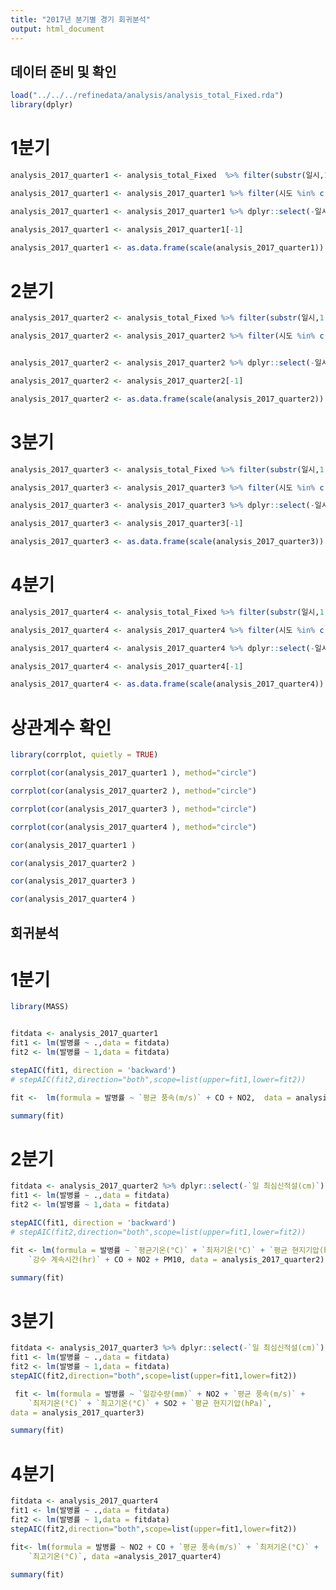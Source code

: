```yaml
---
title: "2017년 분기별 경기 회귀분석"
output: html_document
---
```


## 데이터 준비 및 확인

```r

load("../../../refinedata/analysis/analysis_total_Fixed.rda")
library(dplyr)


```

# 1분기

```r

analysis_2017_quarter1 <- analysis_total_Fixed  %>% filter(substr(일시,1,7)=='2016-12'|substr(일시,1,7)=='2017-01'|substr(일시,1,7)=='2017-02')

analysis_2017_quarter1 <- analysis_2017_quarter1 %>% filter(시도 %in% c("경기")) 

analysis_2017_quarter1 <- analysis_2017_quarter1 %>% dplyr::select(-일시,-시도,-년도,-인구수,-`최다풍향(16방위)`,-발생건수)

analysis_2017_quarter1 <- analysis_2017_quarter1[-1]

analysis_2017_quarter1 <- as.data.frame(scale(analysis_2017_quarter1))


```

# 2분기

```r

analysis_2017_quarter2 <- analysis_total_Fixed %>% filter(substr(일시,1,7)=='2017-03'|substr(일시,1,7)=='2017-04'|substr(일시,1,7)=='2017-05')

analysis_2017_quarter2 <- analysis_2017_quarter2 %>% filter(시도 %in% c("경기")) 


analysis_2017_quarter2 <- analysis_2017_quarter2 %>% dplyr::select(-일시,-시도,-년도,-인구수,-`최다풍향(16방위)`,-발생건수)

analysis_2017_quarter2 <- analysis_2017_quarter2[-1]

analysis_2017_quarter2 <- as.data.frame(scale(analysis_2017_quarter2))

```

# 3분기

```r

analysis_2017_quarter3 <- analysis_total_Fixed %>% filter(substr(일시,1,7)=='2017-06'|substr(일시,1,7)=='2017-07'|substr(일시,1,7)=='2017-08')

analysis_2017_quarter3 <- analysis_2017_quarter3 %>% filter(시도 %in% c("경기"))

analysis_2017_quarter3 <- analysis_2017_quarter3 %>% dplyr::select(-일시,-시도,-년도,-인구수,-`최다풍향(16방위)`,-발생건수)

analysis_2017_quarter3 <- analysis_2017_quarter3[-1]

analysis_2017_quarter3 <- as.data.frame(scale(analysis_2017_quarter3))

```

# 4분기

```r

analysis_2017_quarter4 <- analysis_total_Fixed %>% filter(substr(일시,1,7)=='2017-09'|substr(일시,1,7)=='2017-10'|substr(일시,1,7)=='2017-11')

analysis_2017_quarter4 <- analysis_2017_quarter4 %>% filter(시도 %in% c("경기")) 

analysis_2017_quarter4 <- analysis_2017_quarter4 %>% dplyr::select(-일시,-시도,-년도,-인구수,-`최다풍향(16방위)`,-발생건수)

analysis_2017_quarter4 <- analysis_2017_quarter4[-1]

analysis_2017_quarter4 <- as.data.frame(scale(analysis_2017_quarter4))

```

# 상관계수 확인

```r

library(corrplot, quietly = TRUE)

corrplot(cor(analysis_2017_quarter1 ), method="circle")

```


```r
corrplot(cor(analysis_2017_quarter2 ), method="circle")

```


```r
corrplot(cor(analysis_2017_quarter3 ), method="circle")

```


```r
corrplot(cor(analysis_2017_quarter4 ), method="circle")

```

```r
cor(analysis_2017_quarter1 )

```


```r
cor(analysis_2017_quarter2 )

```

```r
cor(analysis_2017_quarter3 )

```

```r
cor(analysis_2017_quarter4 )

```

## 회귀분석

# 1분기

```r

library(MASS)


fitdata <- analysis_2017_quarter1
fit1 <- lm(발병률 ~ .,data = fitdata)
fit2 <- lm(발병률 ~ 1,data = fitdata)

stepAIC(fit1, direction = 'backward')
# stepAIC(fit2,direction="both",scope=list(upper=fit1,lower=fit2))

```

```r
fit <-  lm(formula = 발병률 ~ `평균 풍속(m/s)` + CO + NO2,  data = analysis_2017_quarter1)

summary(fit)

```

# 2분기

```r
fitdata <- analysis_2017_quarter2 %>% dplyr::select(-`일 최심신적설(cm)`)
fit1 <- lm(발병률 ~ .,data = fitdata)
fit2 <- lm(발병률 ~ 1,data = fitdata)

stepAIC(fit1, direction = 'backward')
# stepAIC(fit2,direction="both",scope=list(upper=fit1,lower=fit2))

```

```r
fit <- lm(formula = 발병률 ~ `평균기온(°C)` + `최저기온(°C)` + `평균 현지기압(hPa)` + 
    `강수 계속시간(hr)` + CO + NO2 + PM10, data = analysis_2017_quarter2)

summary(fit)

```

# 3분기

```r
fitdata <- analysis_2017_quarter3 %>% dplyr::select(-`일 최심신적설(cm)`)
fit1 <- lm(발병률 ~ .,data = fitdata)
fit2 <- lm(발병률 ~ 1,data = fitdata)
stepAIC(fit2,direction="both",scope=list(upper=fit1,lower=fit2))

```

```r
 fit <- lm(formula = 발병률 ~ `일강수량(mm)` + NO2 + `평균 풍속(m/s)` + 
    `최저기온(°C)` + `최고기온(°C)` + SO2 + `평균 현지기압(hPa)`, 
data = analysis_2017_quarter3)

summary(fit)

```

# 4분기

```r
fitdata <- analysis_2017_quarter4
fit1 <- lm(발병률 ~ .,data = fitdata)
fit2 <- lm(발병률 ~ 1,data = fitdata)
stepAIC(fit2,direction="both",scope=list(upper=fit1,lower=fit2))

```

```r
fit<- lm(formula = 발병률 ~ NO2 + CO + `평균 풍속(m/s)` + `최저기온(°C)` + 
    `최고기온(°C)`, data =analysis_2017_quarter4)

summary(fit)

```
